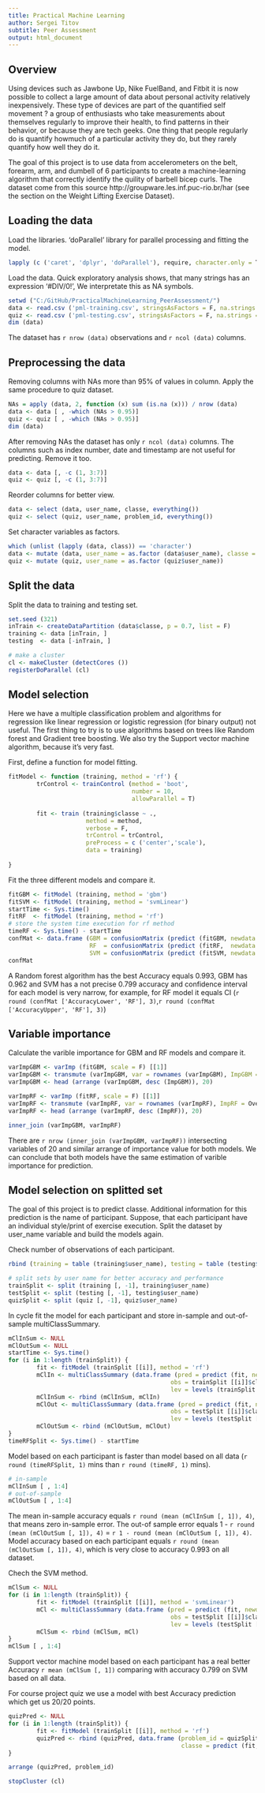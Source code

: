 ```yaml
---
title: Practical Machine Learning
author: Sergei Titov
subtitle: Peer Assessment
output: html_document
---
```


## Overview
Using devices such as Jawbone Up, Nike FuelBand, and Fitbit it is now possible to collect a large amount of data about personal activity relatively inexpensively. These type of devices are part of the quantified self movement ? a group of enthusiasts who take measurements about themselves regularly to improve their health, to find patterns in their behavior, or because they are tech geeks. One thing that people regularly do is quantify howmuch of a particular activity they do, but they rarely quantify how well they do it. 

The goal of this project is to use data from accelerometers on the belt, forearm, arm, and dumbell of 6 participants to create a machine-learning algorithm that correctly identify the quility of barbell bicep curls. The dataset come from this source http://groupware.les.inf.puc-rio.br/har (see the section on the Weight Lifting Exercise Dataset).

## Loading the data
Load the libraries. 'doParallel' library for parallel processing and fitting the model.
```r
lapply (c ('caret', 'dplyr', 'doParallel'), require, character.only = T)
```

Load the data. Quick exploratory analysis shows, that many strings has an expression '#DIV/0!', We interpretate this as NA symbols.
```r
setwd ("C:/GitHub/PracticalMachineLearning_PeerAssessment/")
data <- read.csv ('pml-training.csv', stringsAsFactors = F, na.strings = c (NA, '#DIV/0!'))
quiz <- read.csv ('pml-testing.csv', stringsAsFactors = F, na.strings = c (NA, '#DIV/0!'))
dim (data)
```
The dataset has `r nrow (data)` observations and `r ncol (data)` columns.

## Preprocessing the data

Removing columns with NAs more than 95% of values in column. Apply the same procedure to quiz dataset.
```r
NAs = apply (data, 2, function (x) sum (is.na (x))) / nrow (data)
data <- data [ , -which (NAs > 0.95)]
quiz <- quiz [ , -which (NAs > 0.95)]
dim (data)
```

After removing NAs the dataset has only `r ncol (data)` columns.
The columns such as index number, date and timestamp are not useful for predicting. Remove it too. 
```r
data <- data [, -c (1, 3:7)]
quiz <- quiz [, -c (1, 3:7)]
```

Reorder columns for better view.
```r
data <- select (data, user_name, classe, everything())
quiz <- select (quiz, user_name, problem_id, everything())
```

Set character variables as factors.
```r
which (unlist (lapply (data, class)) == 'character')
data <- mutate (data, user_name = as.factor (data$user_name), classe = as.factor (data$classe))
quiz <- mutate (quiz, user_name = as.factor (quiz$user_name))
```

## Split the data
Split the data to training and testing set.
```r
set.seed (321)
inTrain <- createDataPartition (data$classe, p = 0.7, list = F)
training <- data [inTrain, ]
testing  <- data [-inTrain, ]

# make a cluster
cl <- makeCluster (detectCores ())
registerDoParallel (cl)
```

## Model selection

Here we have a multiple classification problem and algorithms for regression like linear regression or logistic regression (for binary output) not useful.
The first thing to try is to use algorithms based on trees like Random forest and Gradient tree boosting. We also try the Support vector machine algorithm, because it's very fast.

First, define a function for model fitting.
```r
fitModel <- function (training, method = 'rf') {
        trControl <- trainControl (method = 'boot',
                                   number = 10,
                                   allowParallel = T)
        
        fit <- train (training$classe ~ ., 
                      method = method,
                      verbose = F,
                      trControl = trControl,
                      preProcess = c ('center','scale'), 
                      data = training)
        
}
```

Fit the three different models and compare it.
```r
fitGBM <- fitModel (training, method = 'gbm')
fitSVM <- fitModel (training, method = 'svmLinear')
startTime <- Sys.time()
fitRF  <- fitModel (training, method = 'rf')
# store the system time execution for rf method
timeRF <- Sys.time() - startTime
confMat <- data.frame (GBM = confusionMatrix (predict (fitGBM, newdata = testing), testing$classe)$overall,
                       RF  = confusionMatrix (predict (fitRF,  newdata = testing), testing$classe)$overall,
                       SVM = confusionMatrix (predict (fitSVM, newdata = testing), testing$classe)$overall)
confMat
```

A Random forest algorithm has the best Accuracy equals 0.993, GBM has 0.962 and SVM has a not precise 0.799 accuracy and confidence interval for each model is very narrow, for example, for RF model it equals CI (`r round (confMat ['AccuracyLower', 'RF'], 3)`,`r round (confMat ['AccuracyUpper', 'RF'], 3)`)

## Variable importance

Calculate the varible importance for GBM and RF models and compare it.
```r
varImpGBM <- varImp (fitGBM, scale = F) [[1]] 
varImpGBM <- transmute (varImpGBM, var = rownames (varImpGBM), ImpGBM = Overall)
varImpGBM <- head (arrange (varImpGBM, desc (ImpGBM)), 20)

varImpRF <- varImp (fitRF, scale = F) [[1]] 
varImpRF <- transmute (varImpRF, var = rownames (varImpRF), ImpRF = Overall)
varImpRF <- head (arrange (varImpRF, desc (ImpRF)), 20)

inner_join (varImpGBM, varImpRF)

```
There are `r nrow (inner_join (varImpGBM, varImpRF))` intersecting variables of 20 and similar arrange of importance value for both models. We can conclude that both models have the same estimation of varible importance for prediction.

## Model selection on splitted set

The goal of this project is to predict classe. Additional information for this prediction is the name of participant.
Suppose, that each participant have an individual style/print of exercise execution. Split the dataset by user_name variable
and build the models again.

Check number of observations of each participant.
```r
rbind (training = table (training$user_name), testing = table (testing$user_name))

# split sets by user name for better accuracy and performance
trainSplit <- split (training [, -1], training$user_name)
testSplit <- split (testing [, -1], testing$user_name)
quizSplit <- split (quiz [, -1], quiz$user_name)
```

In cycle fit the model for each participant and store in-sample and out-of-sample multiClassSummary.
```r
mClInSum <- NULL
mClOutSum <- NULL
startTime <- Sys.time()
for (i in 1:length (trainSplit)) {
        fit <- fitModel (trainSplit [[i]], method = 'rf')
        mClIn <- multiClassSummary (data.frame (pred = predict (fit, newdata = trainSplit [[i]]), 
                                              obs = trainSplit [[i]]$classe), 
                                              lev = levels (trainSplit [[i]]$classe))
        mClInSum <- rbind (mClInSum, mClIn)
        mClOut <- multiClassSummary (data.frame (pred = predict (fit, newdata = testSplit [[i]]), 
                                              obs = testSplit [[i]]$classe), 
                                              lev = levels (testSplit [[i]]$classe))
        mClOutSum <- rbind (mClOutSum, mClOut)
}
timeRFSplit <- Sys.time() - startTime
```

Model based on each participant is faster than model based on all data (`r round (timeRFSplit, 1)` mins than `r round (timeRF, 1)` mins).

```r
# in-sample
mClInSum [ , 1:4]
# out-of-sample
mClOutSum [ , 1:4]
```

The mean in-sample accuracy equals `r round (mean (mClInSum [, 1]), 4)`, that means zero in-sample error. The out-of sample error equals 1 - `r round (mean (mClOutSum [, 1]), 4)` = `r 1 - round (mean (mClOutSum [, 1]), 4)`. Model accuracy based on each participant  equals `r round (mean (mClOutSum [, 1]), 4)`, which is very close to accuracy 0.993 on all dataset. 

Chech the SVM method. 
```r
mClSum <- NULL
for (i in 1:length (trainSplit)) {
        fit <- fitModel (trainSplit [[i]], method = 'svmLinear')
        mCl <- multiClassSummary (data.frame (pred = predict (fit, newdata = testSplit [[i]]), 
                                              obs = testSplit [[i]]$classe), 
                                              lev = levels (testSplit [[i]]$classe))
        mClSum <- rbind (mClSum, mCl)
}
mClSum [ , 1:4]
```
Support vector machine model based on each participant has a real better Accuracy `r mean (mClSum [, 1])` comparing with accuracy 0.799 on SVM based on all data.

For course project quiz we use a model with best Accuracy prediction which get us 20/20 points. 
```r
quizPred <- NULL
for (i in 1:length (trainSplit)) {
        fit <- fitModel (trainSplit [[i]], method = 'rf')
        quizPred <- rbind (quizPred, data.frame (problem_id = quizSplit [[i]]$problem_id, 
                                                 classe = predict (fit, newdata = quizSplit [[i]])))
}

arrange (quizPred, problem_id)
```

```r
stopCluster (cl)
```
